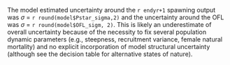 The model estimated uncertainty around the `r endyr+1` spawning output was $\sigma$ = `r round(model$Pstar_sigma,2)` and the uncertainty around the OFL was $\sigma$ = `r round(model$OFL_sigm, 2)`. This is likely an underestimate of overall uncertainty because of the necessity to fix several population dynamic parameters (e.g., steepness, recruitment variance, female natural mortality) and no explicit incorporation of model structural uncertainty (although see the decision table for alternative states of nature).
